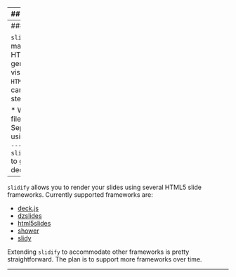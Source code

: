 
---
## Some Math

Let us now try out some Math.

$$
\begin{aligned}
\alpha & = \beta + \gamma \\
\gamma & = \sum x_i + y_i
\end{aligned}
$$

```r
install_github('knitr', 'yihui')
install_github('whisker', 'edwindj')
install_github('markdown', 'rstudio')
```

---
### Usage

`slidify` is designed to make it very easy for a HTML novice to generate a crisp, visually appealing `HTML5` slide deck. You can do it in just three steps!

* Write your source file in [R Markdown](http://goo.gl/KKdaf)
* Separate your slides using a horizontal rule `---`
* Run `slidify("slides.Rmd")` to generate your slide deck.

---
`slidify` allows you to render your slides using several HTML5 slide frameworks. Currently supported frameworks are:

* [deck.js][1]
* [dzslides][2]
* [html5slides][3]
* [shower][4]
* [slidy][5]

Extending `slidify` to accommodate other frameworks is pretty straightforward. The plan is to support more frameworks over time.

[1]: http://imakewebthings.com/deck.js/
[2]: http://paulrouget.com/dzslides/
[3]: http://html5slides.googlecode.com/
[4]: http://pepelsbey.github.com/shower/en.htm
[5]: http://www.w3.org/Talks/Tools/Slidy2/Overview.html#(1)

---